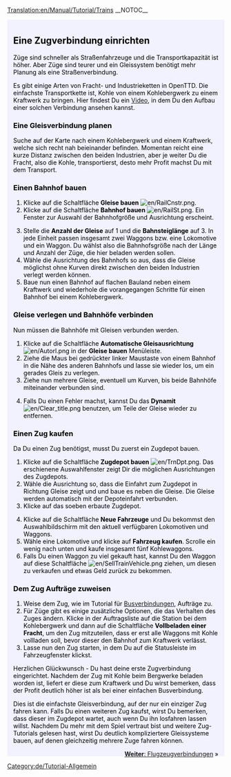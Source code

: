 [[Translation:en/Manual/Tutorial/Trains]]
__NOTOC__
{{en/Tabs|5|3
|de/Manual/Tutorial/Main Page|1. Spiel beginnen<!--
-->|de/Manual/Tutorial/Busverbindungen|2. Busverbindungen<!--
-->|de/Manual/Tutorial/Zugverbindungen|3. Zugverbindungen<!--
-->|de/Manual/Tutorial/Flugzeugverbindungen|4. Flugzeugverbindungen<!--
-->|de/Manual/Tutorial/Abschluss|5. Abschluss}}
<div style="padding:.5em 1em 1em 1em; border-top:none; background-color:#f1f2fe; color:#000;">
{{de/Tutorial}}
== Eine Zugverbindung einrichten ==
Züge sind schneller als Straßenfahrzeuge und die Transportkapazität ist höher. Aber Züge sind teurer und ein Gleissystem benötigt mehr Planung als eine Straßenverbindung.

Es gibt einige Arten von Fracht- und Industrieketten in OpenTTD. Die einfachste Transportkette ist, Kohle von einem Kohlebergwerk zu einem Kraftwerk zu bringen. Hier findest Du ein [http://www.cs.helsinki.fi/u/ihonkone/ottd_tut.ogg Video], in dem Du den Aufbau einer solchen Verbindung ansehen kannst.

=== Eine Gleisverbindung planen ===
Suche auf der Karte nach einem Kohlebergwerk und einem Kraftwerk, welche sich recht nah beieinander befinden. Momentan reicht eine kurze Distanz zwischen den beiden Industrien, aber je weiter Du die Fracht, also die Kohle, transportierst, desto mehr Profit machst Du mit dem Transport.
{{en/Phototable|[[File:en/Tutorial1.png|400px]]|Kohlebergwerk in der Nähe eines Kraftwerks|none}}

===Einen Bahnhof bauen===
{{en/Phototable|[[File:de/Railroad Construction.png]]|"Gleise bauen" Menüleiste|none|6=:}}
#Klicke auf die Schaltfläche '''Gleise bauen''' [[File:en/RailCnstr.png]].
#Klicke auf die Schaltfläche '''Bahnhof bauen''' [[File:en/RailSt.png]]. Ein Fenster zur Auswahl der Bahnhofgröße und Ausrichtung erscheint.
{{en/Phototable|[[File:de/Stationgui.png]]|"Bahnhof bauen" Fenster|none|6=:}}
<ol start="3">
<li>Stelle die '''Anzahl der Gleise''' auf 1 und die '''Bahnsteiglänge''' auf 3. In jede Einheit passen insgesamt zwei Waggons bzw. eine Lokomotive und ein Waggon. Du wählst also die Bahnhofsgröße nach der Länge und Anzahl der Züge, die hier beladen werden sollen.
<li>Wähle die Ausrichtung des Bahnhofs so aus, dass die Gleise möglichst ohne Kurven direkt zwischen den beiden Industrien verlegt werden können.
<li>Baue nun einen Bahnhof auf flachen Bauland neben einem Kraftwerk und wiederhole die vorangegangen Schritte für einen Bahnhof bei einem Kohlebergwerk.
</ol>
{{en/Phototable|[[File:en/Tutorial2.png|400px]]|Dein Bahnhof neben einer Industrie|none|6=:}}

=== Gleise verlegen und Bahnhöfe verbinden===
Nun müssen die Bahnhöfe mit Gleisen verbunden werden. 
#Klicke auf die Schaltfläche '''Automatische Gleisausrichtung''' [[File:en/Autorl.png]] in der '''Gleise bauen''' Menüleiste.
#Ziehe die Maus bei gedrückter linker Maustaste von einem Bahnhof in die Nähe des anderen Bahnhofs und lasse sie wieder los, um ein gerades Gleis zu verlegen.
#Ziehe nun mehrere Gleise, eventuell um Kurven, bis beide Bahnhöfe miteinander verbunden sind.
{{en/Phototable|[[File:en/Tutorial3.png|400px]]|Mit Gleisen verbundene Bahnhöfe.|none|6=:}}
<ol start="4">
<li>Falls Du einen Fehler machst, kannst Du das '''Dynamit''' [[File:en/Clear title.png]] benutzen, um Teile der Gleise wieder zu entfernen.
</ol>

=== Einen Zug kaufen ===
Da Du einen Zug benötigst, musst Du zuerst ein Zugdepot bauen.
#Klicke auf die Schaltfläche '''Zugdepot bauen''' [[File:en/TrnDpt.png]]. Das erschienene Auswahlfenster zeigt Dir die möglichen Ausrichtungen des Zugdepots. 
#Wähle die Ausrichtung so, dass die Einfahrt zum Zugdepot in Richtung Gleise zeigt und und baue es neben die Gleise. Die Gleise werden automatisch mit der Depoteinfahrt verbunden.
#Klicke auf das soeben erbaute Zugdepot.
{{en/Phototable|[[File:de/Tutorial4.png|400px]]|Das Zugdepot-Fenster.|none|6=:}}
<ol start="4">
<li>Klicke auf die Schaltfläche '''Neue Fahrzeuge''' und Du bekommst den Auswahlbildschirm mit den aktuell verfügbaren Lokomotiven und Waggons.
<li>Wähle eine Lokomotive und klicke auf '''Fahrzeug kaufen'''. Scrolle ein wenig nach unten und kaufe insgesamt fünf Kohlewaggons.
<li>Falls Du einen Waggon zu viel gekauft hast, kannst Du den Waggon auf diese Schaltfläche [[File:en/SellTrainVehicle.png]] ziehen, um diesen zu verkaufen und etwas Geld zurück zu bekommen.
</ol>
=== Dem Zug Aufträge zuweisen ===
#Weise dem Zug, wie im Tutorial für [[de/Manual/Tutorial/Busverbindungen|Busverbindungen]], Aufträge zu.
#Für Züge gibt es einige zusätzliche Optionen, die das Verhalten des Zuges ändern. Klicke in der Auftragsliste auf die Station bei dem Kohlebergwerk und dann auf die Schaltfläche '''Vollbeladen einer Fracht''', um den Zug mitzuteilen, dass er erst alle Waggons mit Kohle vollladen soll, bevor dieser den Bahnhof zum Kraftwerk verlässt.
#Lasse nun den Zug starten, in dem Du auf die Statusleiste im Fahrzeugfenster klickst.

Herzlichen Glückwunsch - Du hast deine erste Zugverbindung eingerichtet. Nachdem der Zug mit Kohle beim Bergwerke beladen worden ist, liefert er diese zum Kraftwerk und Du wirst bemerken, dass der Profit deutlich höher ist als bei einer einfachen Busverbindung.

Dies ist die einfachste Gleisverbindung, auf der nur ein einziger Zug fahren kann. Falls Du einen weiteren Zug kaufst, wirst Du bemerken, dass dieser im Zugdepot wartet, auch wenn Du ihn losfahren lassen willst. Nachdem Du mehr mit dem Spiel vertraut bist und weitere Zug-Tutorials gelesen hast, wirst Du deutlich kompliziertere Gleissysteme bauen, auf denen gleichzeitig mehrere Zuge fahren können.

<span style="float: right">[[de/Manual/Tutorial/Flugzeugverbindungen|'''Weiter''': Flugzeugverbindungen]] &raquo;</span>
</div>
[[Category:de/Tutorial-Allgemein]]